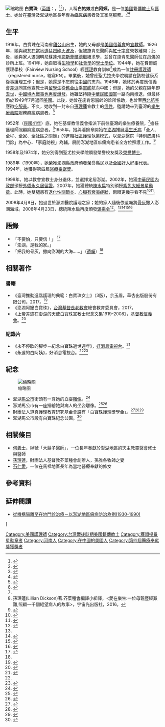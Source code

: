 [[File:白寶珠宣教士_06.jpg|缩略图]]
'''白寶珠'''（[[英語|英語]]：'''{{lang|en|Marjorie Ingeleiv Bly}}'''，{{bd|1919年|5月30日|2008年|4月8日|catIdx=Bly}}<ref>{{Cite web|url=http://thetaiwanese.blogspot.tw/2008/09/marjorie-ingeleiv-bly.html|title=The Taiwanese 台灣人 Tâi-Oân Lâng: Marjorie Ingeleiv Bly  白寶珠 宣教師|accessdate=2017-03-25|work=thetaiwanese.blogspot.tw|language=en}}</ref><ref name=":0">{{Cite journal|title=臺灣推動進階護理的典範：白寶珠女士 |author=林信男 |url=http://www.medtoday.com.tw/45118.htm |journal=當代醫學 |issue=451 |doi= |others= |year=2011 |volume= |page=392-396 |pmid= |archiveurl=https://archive.is/20141005055109/http://www.medtoday.com.tw/45118.htm |archivedate=2014-10-05 }}</ref>），人稱'''白姑娘'''或'''白阿姨'''，是一位[[美國|美國]]籍[[傳教士|傳教士]]及[[護士|護士]]。她曾在臺灣及澎湖地區長年專為[[痲瘋病|痲瘋病]]患者及其家庭服務。<ref>{{Cite book|title=漢生病照顧者人物傳|last=梁妃儀、陳怡霈、蔡篤堅|first=|publisher=行政院衛生署|year=2008|isbn=978-986-01-2969-4|location=臺北市|pages=251}}</ref><ref>{{Cite web|url=http://old.ltn.com.tw/2002/new/aug/4/today-tp10.htm|title=自由時報|accessdate=2017-03-25|work=old.ltn.com.tw}}</ref>

== 生平 ==
1919年，白寶珠在河南省[[雞公山|雞公山]]出生，她的父母都是[[信義會|美國信義會]]的[[宣教師|宣教師]]。1926年，她與親友[[國民革命軍北伐|在當地遭猛烈砲火波及]]，但被施肯恩醫師與[[紅十字會|紅十字會]]營救離開；此後，她與家人遷回明尼蘇達州[[諾斯菲爾德_(明尼蘇達州)|諾斯菲爾德]]繼續求學，並曾在施肯恩醫師位在[[丹佛|丹佛]]的診所上班。1941年，她自{{Link-en|聖尤拉夫學院|Saint Olaf College}}取得[[生物學|生物學]]和[[社會學|社會學]]的[[學士學位|學士學位]]。1944年，她在費爾威護理學校（Fairview Nursing School）經[[護理|護理]]教育訓練<ref name=":1">{{Cite news|url=http://www.hwe.org.tw/award_winners_4_7_10.asp |title=醫療奉獻獎 - 第四屆 - 白寶珠 |date=2017-03-25 |newspaper=archive.is |accessdate=2017-03-25 |archiveurl=https://archive.is/20170325055421/http://www.hwe.org.tw/award_winners_4_7_10.asp |archivedate=2017-03-25 }}</ref>成為一位[[護理師|註冊護理師]]（registered nurse，縮寫RN）。畢業後，她曾應聖尤拉夫學院聘請在該校健康系從事護理工作；但是，她還是不忘前往[[中國|中國]]的志向。1946年，她終於再度應信義會[[差派|差派]]同其他宣教士與[[留學生|留學生]]從[[舊金山|舊金山]]乘[[軍艦|軍艦]]航向中國；但是，她的父親在隔年即[[去世|去世]]，[[第二次國共內戰|中國境內戰事也再度爆發]]。她雖堅持隨[[中華民國國軍|中華民國國軍]]一路向南撤退，但最終仍於1949年7月返回[[美國|美國]]。此後，她曾在施肯恩醫師的診所協助，也曾至[[西北航空|西北航空]]應徵[[空服員|空服員]]。不久，她收到一封來自[[孫理蓮|孫理蓮]]宣教士的[[信件|信件]]，邀請她來到臺灣的[[樂生療養院|樂生療養院]]服務痲瘋病患者。<ref name=":2">{{Cite news|url=http://www.thinkingtaiwan.com/content/5996|title=【人心人術】白姑娘：上天賜給澎湖的天使 一生守護台灣痲瘋病患 - 想想Thinking Taiwan - 想想台灣，想想未來|last=[[張肇烜|張肇烜]]|first=|date=|work=|newspaper=想想論壇|accessdate=2017-03-25|language=zh-hant}}</ref>

1952年（[[民國41年|民國41年]]）底，她在基督教信義會指派下前往臺灣的樂生療養院，<ref name=":1" />擔任護理師照顧痲瘋病患者。<ref>孫理蓮(Lillian Dickson)著.芥菜種會編譯小組譯，<愛在樂生:一位母親歷經艱難,照顧一千個絕望病人的故事>，宇宙光出版社，2016。</ref>1955年，她與潘錦章開始在[[澎湖|澎湖]]推展[[漢生病|漢生氏病]]「全人、全程、全[[家庭|家]]、全社區之關懷」的進階[[社區|社區]]護理執業模式，以澎湖醫院「特別皮膚科門診」為中心、「家庭訪視」為輔，展開澎湖地區痲瘋病患者全方位照護工作。<ref>{{Citation|last=tavischannel|title=永遠的白阿姨|date=2012-11-29|url=https://www.youtube.com/watch?v=FxSqKXCNn6Q|accessdate=2017-03-25}}</ref>

1958年及1974年，她分別得到聖尤拉夫學院頒發榮譽校友獎及[[榮譽博士|榮譽博士]]。

1989年（1990年），她榮獲澎湖縣政府頒發榮譽縣民以及[[全國好人好事代表|全國好人好事代表]]。1994年，她獲得第四屆[[醫療奉獻獎|醫療奉獻獎]]。

1999年，她以教會宣教士身分退休，並選擇定居澎湖。2002年，她獲[[中華民國內政部|中華民國內政部]]頒授[[永久居留證|外僑永久居留證]]。2007年，她獲總統[[陳水扁|陳水扁]]特別頒授[[紫色大綬景星勳章|紫色大綬景星勳章]]。此時，她雙腿患有[[退化性關節炎|退化性關節炎]]、[[心臟衰竭|心臟有衰竭症狀]]，兩眼更幾乎看不見<ref>{{Cite news|url=http://blog.roodo.com/upupph/archives/968390.html |title=曾是麻瘋病患大恩人 如今獨居無助 |last=陳可文 |first= |date=2006-01-07 |work=中國時報 |accessdate= |archiveurl=https://archive.is/20170224064235/http://blog.roodo.com/upupph/archives/968390.html |archivedate=2017-02-24 }}</ref><ref>{{Cite news|url=http://news.ltn.com.tw/news/society/paper/52049|title=前半生奉獻澎湖痲瘋者 縣府照料白阿姨後半生|last=|first=|date=|work=[[自由時報電子報|自由時報電子報]]|accessdate=2017-03-25}}</ref>。

2008年4月8日，她過世於澎湖醫院護理之家；她的家人隨後依遺囑將[[骨灰|骨灰]]撒入澎湖海域。2008年4月23日，總統陳水扁再度頒發[[褒揚令|褒揚令]]<ref>{{Cite web|url=http://www.drnh.gov.tw/ImagesPost/5293066f-f927-4e8d-b62a-1a4363d1f6c0/97551af7-2077-4aef-8d7e-8a97bd47ba9c_ALLFILES.pdf |title=總統  陳水扁 白寶珠* |accessdate=2017-03-25 |author= |date= |work=webcache.googleusercontent.com |publisher=國史館 |archiveurl=https://web.archive.org/web/20170325074012/http://www.drnh.gov.tw/ImagesPost/5293066f-f927-4e8d-b62a-1a4363d1f6c0/97551af7-2077-4aef-8d7e-8a97bd47ba9c_ALLFILES.pdf |archivedate=2017-03-25 }}</ref>。<ref name=":0" /><ref>{{Cite web|url=http://gospel.pct.org.tw/AssociatorArticle.aspx?strSiteID=S001&strBlockID=B00007&strContentID=C2008041700003&strDesc=Y&strCTID=CT0005&strASP=default |title=奉獻終身給台灣的白寶珠 - 盧俊義 - 焚而不燬 信仰資源分享 |accessdate=2017-03-25 |work=webcache.googleusercontent.com |archiveurl=https://web.archive.org/web/20170325080009/http://gospel.pct.org.tw/AssociatorArticle.aspx?strSiteID=S001&strBlockID=B00007&strContentID=C2008041700003&strDesc=Y&strCTID=CT0005&strASP=default |archivedate=2017-03-25 }}</ref><ref>{{Cite web|url=http://www.kmmc.tw/about_kmmc/about_office/directer_share/%E6%B0%B8%E9%81%A0%E7%9A%84%E7%99%BD%E9%98%BF%E5%A7%A8/|title=永遠的白阿姨|accessdate=2017-03-25|author=|date=|work=www.kmmc.tw|publisher=國度影音事奉中心}}</ref><ref>{{Cite news|url=https://www.cmoney.tw/notes/note-detail.aspx?nid=69566 |title=愛台灣人不輸在地人！美國姑娘，無私照顧「被台灣遺棄」的痲瘋病患 54年，她說：澎湖，就是我的家！ |date=2017-03-25 |newspaper=archive.is |accessdate=2017-03-25 |archiveurl=https://archive.is/20170325081202/https://www.cmoney.tw/notes/note-detail.aspx?nid=69566 |archivedate=2017-03-25 }}</ref>

== 語錄 ==
* 「不要怕，只要信！」 <ref>{{Cite news|url=http://www.hwe.org.tw/award_winners_4_7_5.asp |title=醫療奉獻獎 - 第四屆 - 白寶珠 |date=2017-03-25 |newspaper=archive.is |accessdate=2017-03-25 |archiveurl=https://archive.is/20170325055045/http://www.hwe.org.tw/award_winners_4_7_5.asp |archivedate=2017-03-25 }}</ref>
* 「澎湖，是我的家。」
* 「把我的骨灰，撒向澎湖的大海......」（[[遺囑|遺囑]]）<ref name=":2" />

== 相關著作 ==

=== 書籍 ===
* 《臺灣推動進階護理的典範：白寶珠女士》（3版），余玉眉，華杏出版股份有限公司，2017。<ref>{{Cite news|url=http://www.books.com.tw/products/0010743620 |title=臺灣推動進階護理的典範：白寶珠女士（3版） |last= |first= |date=2017-03-25 |work= |newspaper=archive.is |accessdate=2017-03-25 |archiveurl=https://archive.is/20170325054633/http://www.books.com.tw/products/0010743620 |archivedate=2017-03-25 }}</ref>
* 《澎湖阿嬤白寶珠》，[[台灣基督長老教會|台灣基督長老教會]]總會教育委員會，2017。
* 《上帝差遣在澎湖的天使白寶珠宣教士紀念文集1919-2008》，[[信義會|基督教信義會]]。<ref name=":3">{{Cite web|url=https://www.ct.org.tw/1303939|title=《澎湖阿嬤白寶珠》繪本　服事痲瘋病患見證上帝的愛|accessdate=2017-03-25|work=www.ct.org.tw|language=zh-TW}}</ref>

=== 紀錄片 ===
* 《永不停歇的腳步－紀念白寶珠逝世週年》，[[好消息電視台|好消息電視台]]。<ref>{{Cite web|url=http://www.penghu.gov.tw/ch/home.jsp?mserno=201111070042&serno=201111070042&contlink=ap/pnews_view.jsp&dataserno=201012103442|title=「永不停歇的腳步－紀念白寶珠逝世週年」紀錄片特映會|accessdate=2017-03-25|date=2009-04-08|last=澎湖縣政府|work=www.penghu.gov.tw}}</ref>
* 《永遠的白阿姨》，好消息電視台。<ref name=":3" /><ref>{{Cite web|url=http://www.goodtv.tv/uploads/2012/12/f1b26bb688624b73.pdf |title=宣教士的腳蹤— |accessdate=2017-03-25 |work=webcache.googleusercontent.com |archiveurl=https://web.archive.org/web/20170325073155/http://www.goodtv.tv/uploads/2012/12/f1b26bb688624b73.pdf |archivedate=2017-03-25 }}</ref>

== 紀念 ==
[[File:The_statue_of_Marjorie_Ingeleiv.jpg|缩略图]]
* 澎湖[[馬公市|馬公市]]街頭有一尊她的立姿[[雕像|雕像]]。<ref>{{Cite web|url=http://www.globalesprit.com/po.php?id=138|title=勁梅專欄文章|accessdate=2017-03-25|work=www.globalesprit.com}}</ref>
* 澎湖馬公市有一座描繪她與病人的坐姿雕像。<ref>{{Cite news|url=http://www.peoplenews.tw/news/de526888-d6d9-474d-973a-f4116a906a67|title=【民報】《澎湖阿嬤白寶珠》非常值得買回去全家人一起閱讀的繪本|newspaper=民報 Taiwan People News|accessdate=2017-03-25|language=zh-TW}}</ref><ref>{{Cite web|url=https://www.flickr.com/photos/101475421@N02/14603176324/sizes/l|title=白寶珠女士紀念雕像(澎湖醫療天使)01|accessdate=2017-03-25|author=娜路灣@flickr|date=|work=www.flickr.com|publisher=|language=en-us}}</ref>
* 財團法人道真護理教育研究基金會設有「白寶珠護理獎學金」。<ref>{{Cite web|url=http://nurse.ypu.edu.tw/files/16-1012-46336.php|title=白寶珠護理獎學金就學獎助辦法 - 護理系|accessdate=2017-03-25|work=nurse.ypu.edu.tw|language=zh-tw|archiveurl=https://web.archive.org/web/20170325202957/http://nurse.ypu.edu.tw/files/16-1012-46336.php|archivedate=2017年3月25日|df=}}</ref><ref>{{Cite web|url=http://webcache.googleusercontent.com/search?q=cache:e1IGVA__MDQJ:sites.cjcu.edu.tw/wSiteFile/File/C0305/161003142228%25E7%2599%25BD%25E5%25AF%25B6%25E7%258F%25A0%25E7%258D%258E%25E5%25AD%25B8%25E9%2587%2591%25E5%2587%25BD10510.pdf+&cd=37&hl=zh-TW&ct=clnk&gl=tw|title=余玉眉|accessdate=2017-03-25|last=Lin|work=webcache.googleusercontent.com}}{{Dead link|date=2018年11月 |bot=InternetArchiveBot |fix-attempted=yes }}</ref><ref>{{Cite web|url=http://daochen1.blogspot.com/2016/06/99105.html|title=白寶珠成績優良獎學金歷年成果 ( 99年至105年)|accessdate=2017-03-25|last=道真護理教育研究基金會|first=張貼者：}}</ref>
* 澎湖馬公市設有白寶珠紀念公園。<ref>{{Cite web|url=http://blog.xuite.net/penghu.dialy/blog/23238383-%E7%99%BD%E5%AF%B6%E7%8F%A0%E9%80%9D%E4%B8%96%E9%80%B1%E5%B9%B4%E7%B4%80%E5%BF%B5%E5%85%AC%E5%9C%92%E6%93%BA%E6%BB%BF%E8%BF%BD%E6%80%9D%E9%AE%AE%E8%8A%B1|title=白寶珠逝世週年紀念公園擺滿追思鮮花|accessdate=2017-03-25|last=(penghu.dialy)|first=社長|work=隨意窩 Xuite日誌}}</ref>

== 相關條目 ==
* [[何義士|何義士]]，綽號「大鬍子醫師」，一位長年奉獻於澎湖地區的天主教靈醫會修士與醫師
* [[孫理蓮|孫理蓮]]，財團法人基督教芥菜種會創辦人，孫雅各牧師之妻
* [[石仁愛|石仁愛]]，一位在馬祖地區長年為當地醫療奉獻的修女

==參考資料==
{{reflist|colwidth=|2}}

== 延伸閱讀 ==
{{Commons category|Marjorie Ingeleiv|白寶珠}}

* [http://www.taih.ntnu.edu.tw/files/archive/78_9dd8f7a8.pdf 從機構隔離至在地門診治療－以澎湖地區癩病防治為例(1930-1990)]

{{DEFAULTSORT:Bly, Marjorie Ingeleiv}}
[[Category:美國護理師|Category:美國護理師]]]
[[Category:台灣戰後時期美國籍傳教士|Category:台灣戰後時期美國籍傳教士]]
[[Category:獲頒授景星勳章者|Category:獲頒授景星勳章者]]
[[Category:河南人|Category:河南人]]
[[Category:在中國的美國人|Category:在中國的美國人]]
[[Category:第四屆醫療奉獻獎獲獎者|Category:第四屆醫療奉獻獎獲獎者]]